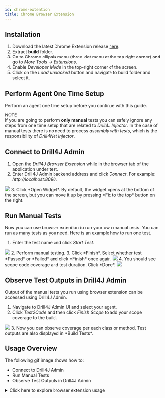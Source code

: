 ```yaml
---
id: chrome-extention
title: Chrome Browser Extension
---
```



## Installation
1. Download the latest Chrome Extension release [here](https://github.com/Drill4J/browser-extension/releases).
2. Extract **build** folder.
3. Go to Chrome ellipsis menu (three-dot menu at the top right corner) and go to *More Tools* -> *Extensions*.
4. Enable *Developer Mode* in the top-right corner of the screen.
5. Click on the *Load unpacked* button and navigate to build folder and select it.

## Perform Agent One Time Setup
Perform an <Link to="/docs/drill4net/one-time-setup" target="_blank">agent one time setup</Link> before you continue with this guide.

<Info>
    NOTE <br/>
    If you are going to perform <b>only manual</b> tests you can safely ignore any steps from one time setup that are related 
    to <i>Drill4J Injector</i>. In the case of manual tests there is no need to process <i>assembly with tests</i>, which is 
    the responsibility of <i>Drill4Net Injector</i>.
</Info>

## Connect to Drill4J Admin
1. Open the *Drill4J Browser Extension* while in the browser tab of the application under test.
2. Enter Drill4J Admin backend address and click *Connect*. For example: *http://localhost:8090*.
<Image src="/img/drill4net/extension-to-drill4j-admin.png"/>
3. Click *Open Widget*. By default, the widget opens at the bottom of the screen, but you can move it up by pressing
*Fix to the top* button on the right.

## Run Manual Tests
Now you can use browser extention to run your own manual tests. You can run as many tests as you need.
Here is an example how to run one test.
1. Enter the test name and click *Start Test*.
<Image src="/img/drill4net/start-manual-test.png"/>
2. Perform manual testing.
3. Click *Finish*. Select whether test *Passed* or *Failed* and click *Finish* once again.
<Image src="/img/drill4net/finish-manual-test.png"/>
4. You should see scope code coverage and test duration. Click *Done*.
<Image src="/img/drill4net/manual-test-finished.png"/>

## Observe Test Outputs in Drill4J Admin
Output of the manual tests you run using browser extension can be accessed using Drill4J Admin.
1. Navigate to Drill4J Admin UI and select your agent.
2. Click *Test2Code* and then click *Finish Scope* to add your scope coverage to the build.
<Image src="/img/drill4net/manual-tests-test2code.png"/>
3. Now you can observe coverage per each class or method. Test outputs are also displayed in *Build Tests*.

## Usage Overview
The following gif image shows how to:
- Connect to Drill4J Admin
- Run Manual Tests
- Observe Test Outputs in Drill4J Admin

<details> 
    <summary>Click here to explore browser extension usage</summary>
    <Image src="/img/drill4net/browser-extension-manual-test.gif"/>
</details>
